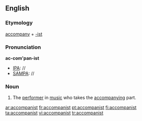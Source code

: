 ==English==

===Etymology===
[[accompany]] + [[-ist]]
===Pronunciation===
'''ac-com'pan-ist'''
*[[IPA]]: //
*[[SAMPA]]: //
===Noun===
{{en-noun}}

#The [[performer]] in [[music]] who takes the [[accompany]]ing part.

[[ar:accompanist]]
[[fr:accompanist]]
[[pt:accompanist]]
[[fi:accompanist]]
[[ta:accompanist]]
[[vi:accompanist]]
[[tr:accompanist]]